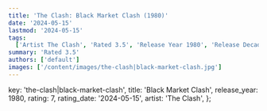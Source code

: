 ```yaml
---
title: 'The Clash: Black Market Clash (1980)'
date: '2024-05-15'
lastmod: '2024-05-15'
tags:
  ['Artist The Clash', 'Rated 3.5', 'Release Year 1980', 'Release Decade 1980']
summary: 'Rated 3.5'
authors: ['default']
images: ['/content/images/the-clash|black-market-clash.jpg']
---
```


  key: 'the-clash|black-market-clash',
  title: 'Black Market Clash',
  release_year: 1980,
  rating: 7,
  rating_date: '2024-05-15',
  artist: 'The Clash',
};

<MusicRating data={data} />
